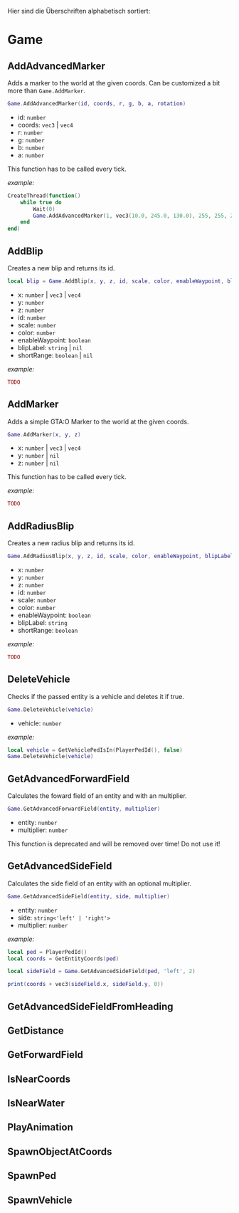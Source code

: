 
Hier sind die Überschriften alphabetisch sortiert:

# Game

## AddAdvancedMarker
Adds a marker to the world at the given coords. Can be customized a bit more than `Game.AddMarker`.

```lua
Game.AddAdvancedMarker(id, coords, r, g, b, a, rotation)
```

- id: `number`
- coords: `vec3` | `vec4`
- r: `number`
- g: `number`
- b: `number`
- a: `number`

<Callout type="info">
    This function has to be called every tick.
</Callout>

*example:*
```lua copy
CreateThread(function()
    while true do
        Wait(0)
        Game.AddAdvancedMarker(1, vec3(10.0, 245.0, 130.0), 255, 255, 255, 255, vec3(0.0, 0.0, 180.0))
    end
end)
```

## AddBlip
Creates a new blip and returns its id.

```lua
local blip = Game.AddBlip(x, y, z, id, scale, color, enableWaypoint, blipLabel, shortRange)
```

- x: `number` | `vec3` | `vec4`
- y: `number`
- z: `number`
- id: `number`
- scale: `number`
- color: `number`
- enableWaypoint: `boolean`
- blipLabel: `string` | `nil` 
- shortRange: `boolean` | `nil`

*example:*

```lua copy
TODO
```

## AddMarker
Adds a simple GTA:O Marker to the world at the given coords.

```lua
Game.AddMarker(x, y, z)
```

- x: `number` | `vec3` | `vec4`
- y: `number` | `nil`
- z: `number` | `nil`

<Callout type="info">
    This function has to be called every tick.
</Callout>

*example:*

```lua copy
TODO
```

## AddRadiusBlip
Creates a new radius blip and returns its id.

```lua
Game.AddRadiusBlip(x, y, z, id, scale, color, enableWaypoint, blipLabel, shortRange)
```

- x: `number`
- y: `number`
- z: `number`
- id: `number`
- scale: `number`
- color: `number`
- enableWaypoint: `boolean`
- blipLabel: `string` 
- shortRange: `boolean`

*example:*

```lua copy
TODO
```

## DeleteVehicle
Checks if the passed entity is a vehicle and deletes it if true.

```lua
Game.DeleteVehicle(vehicle)
```

- vehicle: `number`

*example:*

```lua copy
local vehicle = GetVehiclePedIsIn(PlayerPedId(), false)
Game.DeleteVehicle(vehicle)
```

## GetAdvancedForwardField
Calculates the foward field of an entity and with an multiplier.

```lua
Game.GetAdvancedForwardField(entity, multiplier)
```

- entity: `number`
- multiplier: `number`

<Callout type="error">
    This function is deprecated and will be removed over time! Do not use it!
</Callout>

## GetAdvancedSideField
Calculates the side field of an entity with an optional multiplier.

```lua
Game.GetAdvancedSideField(entity, side, multiplier)
```

- entity: `number`
- side: `string<'left' | 'right'>`
- multiplier: `number`

*example:*
```lua copy
local ped = PlayerPedId()
local coords = GetEntityCoords(ped)

local sideField = Game.GetAdvancedSideField(ped, 'left', 2)

print(coords + vec3(sideField.x, sideField.y, 0))
```

## GetAdvancedSideFieldFromHeading

## GetDistance

## GetForwardField

## IsNearCoords

## IsNearWater

## PlayAnimation

## SpawnObjectAtCoords

## SpawnPed

## SpawnVehicle
